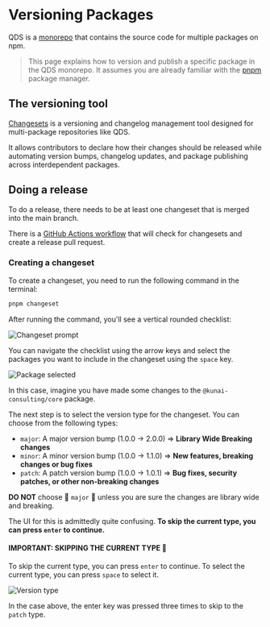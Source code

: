 
# Versioning Packages

QDS is a [monorepo](https://monorepo.tools/) that contains the source code for multiple packages on npm.

> This page explains how to version and publish a specific package in the QDS monorepo. It assumes you are already familiar with the [pnpm](https://pnpm.io/) package manager.
## The versioning tool

[Changesets](https://changesets-docs.vercel.app/en) is a versioning and changelog management tool designed for multi-package repositories like QDS.

It allows contributors to declare how their changes should be released while automating version bumps, changelog updates, and package publishing across interdependent packages.

## Doing a release

To do a release, there needs to be at least one changeset that is merged into the main branch.

There is a [GitHub Actions workflow](https://github.com/kunai-consulting/qwik-design-system/blob/main/.github/workflows/release.yml) that will check for changesets and create a release pull request.

### Creating a changeset

To create a changeset, you need to run the following command in the terminal:

```bash
pnpm changeset
```

After running the command, you'll see a vertical rounded checklist:

<Image src={changesetPrompt} alt="Changeset prompt" />

You can navigate the checklist using the arrow keys and select the packages you want to include in the changeset using the `space` key.

<Image src={packageSelected} alt="Package selected" />

In this case, imagine you have made some changes to the `@kunai-consulting/core` package.

The next step is to select the version type for the changeset. You can choose from the following types:

- `major`: A major version bump (1.0.0 -> 2.0.0) => **Library Wide Breaking changes**
- `minor`: A minor version bump (1.0.0 -> 1.1.0) => **New features, breaking changes or bug fixes**
- `patch`: A patch version bump (1.0.0 -> 1.0.1) => **Bug fixes, security patches, or other non-breaking changes**

**DO NOT** choose 🚨 `major` 🚨 unless you are sure the changes are library wide and breaking.

The UI for this is admittedly quite confusing. **To skip the current type, you can press `enter` to continue.**

#### IMPORTANT: SKIPPING THE CURRENT TYPE 🚨

To skip the current type, you can press `enter` to continue. To select the current type, you can press `space` to select it.

<Image src={versionType} alt="Version type" />

In the case above, the enter key was pressed three times to skip to the `patch` type.



